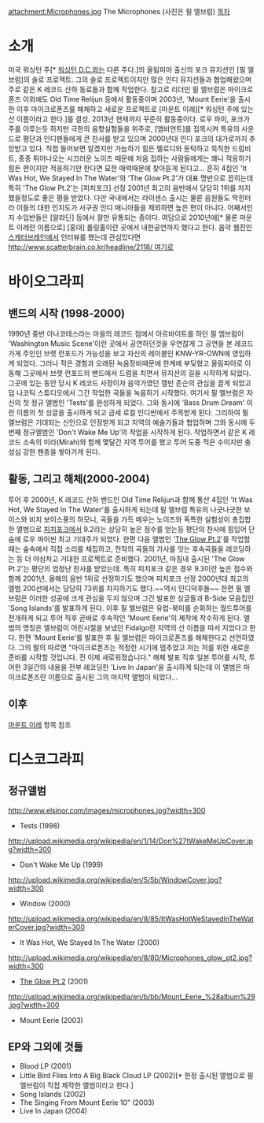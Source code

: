 attachment:Microphones.jpg
The Microphones (사진은 필 엘브럼)
[[목차]]
= 소개 =
미국 워싱턴 주[* [[워싱턴 D.C.]]와는 다른 주다.]의 올림피아 출신의 포크 뮤지션인 [필 엘브럼]의 솔로 프로젝트.
그의 솔로 프로젝트이지만 많은 인디 뮤지션들과 협업해왔으며 주로 같은 K 레코드 산하 동료들과 함께 작업한다.
참고로 리더인 필 엘브럼은 마이크로폰즈 이외에도 Old Time Relijun 등에서 활동중이며 2003년, 'Mount Eerie'을 출시한 이후 마이크로폰즈를 해체하고 새로운 프로젝트로 [마운트 이레][* 워싱턴 주에 있는 산 이름이라고 한다.]를 결성, 2013년 현재까지 꾸준히 활동중이다. 로우 파이, 포크가 주를 이루는듯 하지만 극한의 음향실험들을 위주로, [앰비언트]를 접목시켜 특유의 사운드로 평단과 인디팬들에게 큰 찬사를 받고 있으며 2000년대 인디 포크의 대가로까지 추앙받고 있다. 직접 들어보면 알겠지만 가늠하기 힘든 멜로디와 둔탁하고 묵직한 드럼비트, 종종 튀어나오는 시끄러운 노이즈 때문에 처음 접하는 사람들에게는 꽤니 적응하기 힘든 편이지만 적응하기만 한다면 묘한 매력때문에 찾아듣게 된다고...
흔히 4집인 'It Was Hot, We Stayed In The Water'와 'The Glow Pt.2'가 대표 명반으로 꼽히는데 특히 'The Glow Pt.2'는 [피치포크] 선정 2001년 최고의 음반에서 당당히 1위를 차지했을정도로 좋은 평을 받았다. 다만 국내에서는 라이센스 출시는 물론 음원들도 막힌터라 이들의 대한 인지도가 서구권 인디 매니아들을 제외하면 높은 편이 아니다. 어째서인지 수입반들은 [알라딘] 등에서 잘만 유통되는 중이다. 여담으로 2010년에[* 물론 마운트 이레란 이름으로] [홍대] 롤링홀이란 곳에서 내한공연까지 했다고 한다. 음악 웹진인 [[스캐터브레인]]에서 인터뷰를 했는데 관심있다면 [[http://www.scatterbrain.co.kr/headline/2118/ 여기로]]
= 바이오그라피 =
== 밴드의 시작 (1998-2000) ==
1990년 중반 아나코테스라는 마을의 레코드 점에서 아르바이트를 하던 필 엠브럼이 'Washington Music Scene'이란 곳에서 공연하던것을 우연찮게 그 공연을 본 레코드 가게 주인인 브렛 런포드가 가능성을 보고 자신의 레이블인 KNW-YR-OWN에 영입하게 되었다. 그러나 적은 경험과 오래된 녹음장비때문에 한계에 부딫혔고 올림피아로 이동해 그곳에서 브렛 런포드의 밴드에서 드럼을 치면서 뮤지션의 길을 시작하게 되었다. 그곳에 있는 동안 당시 K 레코드 사장이자 음악가였던 캘빈 존슨의 관심을 끌게 되었고 덥 나코틱 스튜디오에서 그간 작업한 곡들을 녹음하기 시작했다. 여기서 필 엘브럼은 자신의 첫 정규 앨범인 'Tests'를 완성하게 되었다. 그와 동시에 'Bass Drum Dream' 이란 이름의 첫 싱글을 출시하게 되고 금세 로컬 인디씬에서 주목받게 된다. 그리하여 필 엘브럼은 기대되는 신인으로 인정받게 되고 지역의 예술가들과 협업하며 그와 동시에 두번째 정규앨범인 'Don't Wake Me Up'의 작업을 시작하게 된다. 작업하면서 같은 K 레코드 소속의 미라(Mirah)와 함께 몇달간 지역 투어를 했고 투어 도중 적은 수이지만 충성심 강한 팬층을 쌓아가게 된다.
== 활동, 그리고 해체(2000-2004) ==
투어 후 2000년, K 레코드 산하 밴드인 Old Time Relijun과 함께 통산 4집인 'It Was Hot, We Stayed In The Water'를 출시하게 되는데 필 엘브럼 특유의 나긋나긋한 보이스와 비치 보이스풍의 하모니, 곡들을 가득 메우는 노이즈와 독특한 실험성이 총집합한 앨범으로 [[피치포크]]에서 9.2라는 상당히 높은 점수를 얻는등 평단의 찬사에 힘입어 단숨에 로우 파이씬 최고 기대주가 되었다. 한편 다음 앨범인 '[[The Glow Pt.2]]'를 작업할때는 숲속에서 직접 소리를 채집하고, 전작의 곡들의 가사를 잇는 후속곡들을 레코딩하는 등 더 야심차고 거대한 프로젝트로 준비했다. 2001년, 마침내 출시된 'The Glow Pt.2'는 평단의 엄청난 찬사를 받았는데. 특히 피치포크 같은 경우 9.3이란 높은 점수와 함께 2001년, 올해의 음반 1위로 선정하기도 했으며 피치포크 선정 2000년대 최고의 앨범 200선에서는 당당히 73위를 차지하기도 했다.~~역시 인디덕후들~~
한편 필 엘브럼은 이러한 성공에 크게 관심을 두지 않으며 그간 발표한 싱글들과 B-Side 모음집인 'Song Islands'를 발표하게 된다. 이후 필 엘브럼은 유럽-북미를 순회하는 월드투어를 전개하게 되고 투어 직후 곧바로 후속작인 'Mount Eerie'의 제작에 착수하게 된다. 앨범의 명칭은 엘브럼이 어린시절을 보냈던 Fidalgo란 지역의 산 이름을 따서 지었다고 한다. 한편 'Mount Eerie'를 발표한 후 필 엘브럼은 마이크로폰즈를 해체한다고 선언하였다. 그의 말의 따르면 "마이크로폰즈는 적정한 시기에 멈추었고 저는 저를 위한 새로운 준비를 시작할 것입니다. 전 이제 새로워졌습니다."
해체 발표 직후 일본 투어를 시작, 투어한 3일간의 내용을 전부 레코딩한 'Live In Japan'을 출시하게 되는데 이 앨범은 마이크로폰즈란 이름으로 출시된 그의 마지막 앨범이 되었다...
== 이후 ==
[[마운트 이레]] 항목 참조
= 디스코그라피 =
== 정규앨범 ==
http://www.elsinor.com/images/microphones.jpg?width=300
* Tests (1998)
http://upload.wikimedia.org/wikipedia/en/1/14/Don%27tWakeMeUpCover.jpg?width=300
* Don't Wake Me Up (1999)
http://upload.wikimedia.org/wikipedia/en/5/5b/WindowCover.jpg?width=300
* Window (2000)
http://upload.wikimedia.org/wikipedia/en/8/85/ItWasHotWeStayedInTheWaterCover.jpg?width=300
* It Was Hot, We Stayed In The Water (2000)
http://upload.wikimedia.org/wikipedia/en/8/80/Microphones_glow_pt2.jpg?width=300
* [[The Glow Pt.2]] (2001)
http://upload.wikimedia.org/wikipedia/en/b/bb/Mount_Eerie_%28album%29.jpg?width=300
* Mount Eerie (2003)
== EP와 그외에 것들 ==
* Blood LP (2001)
* Little Bird Flies Into A Big Black Cloud LP (2002)[* 한정 출시된 앨범으로 필 엘브럼이 직접 제작한 앨범이라고 한다.]
* Song Islands (2002)
* The Singing From Mount Eerie 10" (2003)
* Live In Japan (2004)
